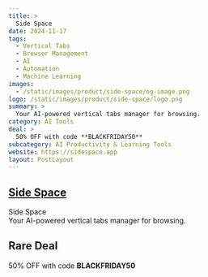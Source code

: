```yaml
---
title: >
  Side Space
date: 2024-11-17
tags:
  - Vertical Tabs
  - Browser Management
  - AI
  - Automation
  - Machine Learning
images:
  - /static/images/product/side-space/og-image.png
logo: /static/images/product/side-space/logo.png
summary: >
  Your AI-powered vertical tabs manager for browsing.
category: AI Tools
deal: >
  50% OFF with code **BLACKFRIDAY50**
subcategory: AI Productivity & Learning Tools
website: https://sidespace.app
layout: PostLayout
---
```


## [Side Space](https://sidespace.app)

Side Space <br/>
Your AI-powered vertical tabs manager for browsing.

## Rare Deal

50% OFF with code **BLACKFRIDAY50**
